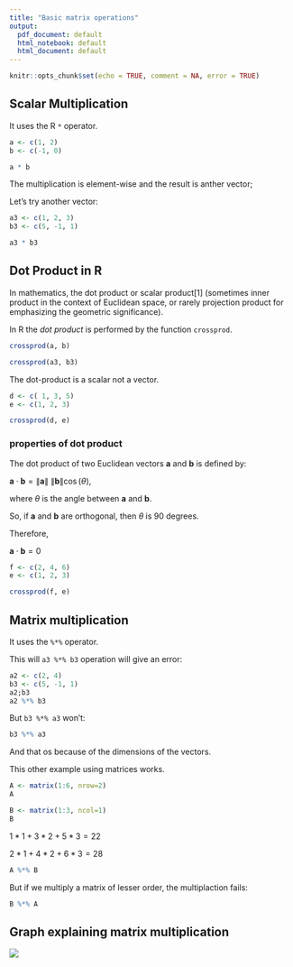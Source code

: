 ```yaml
---
title: "Basic matrix operations"
output:
  pdf_document: default
  html_notebook: default
  html_document: default
---
```


```r
knitr::opts_chunk$set(echo = TRUE, comment = NA, error = TRUE)
```

## Scalar Multiplication

It uses the R `*` operator.

```r
a <- c(1, 2)
b <- c(-1, 0)

a * b
```

The multiplication is element-wise and the result is anther vector;

Let's try another vector:

```r
a3 <- c(1, 2, 3)
b3 <- c(5, -1, 1)

a3 * b3
```

## Dot Product in R
In mathematics, the dot product or scalar product[1] (sometimes inner product in the context of Euclidean space, or rarely projection product for emphasizing the geometric significance).

In R the _dot product_ is performed by the function `crossprod`.


```r
crossprod(a, b)
```

```r
crossprod(a3, b3)
```

The dot-product is a scalar not a vector.

```r
d <- c( 1, 3, 5)
e <- c(1, 2, 3)

crossprod(d, e)
```

### properties of dot product

The dot product of two Euclidean vectors $\mathbf a$ and $\mathbf b$ is defined by:

$\mathbf {a} \cdot \mathbf {b} =\|\mathbf {a} \|\ \|\mathbf {b} \|\cos(\theta )$,

where $\theta$ is the angle between $\mathbf a$ and $\mathbf b$.

So, if $\mathbf a$ and $\mathbf b$ are orthogonal, then $\theta$ is 90 degrees.

Therefore,

 $\mathbf a \cdot \mathbf b = 0$



```r
f <- c(2, 4, 6)
e <- c(1, 2, 3)

crossprod(f, e)
```


## Matrix multiplication
It uses the `%*%` operator.

This will `a3 %*% b3` operation will give an error:
```r
a2 <- c(2, 4)
b3 <- c(5, -1, 1)
a2;b3
a2 %*% b3
```

But `b3 %*% a3` won't:
```r
b3 %*% a3
```

And that os because of the dimensions of the vectors.



This other example using matrices works.

```r
A <- matrix(1:6, nrow=2)
A
```


```r
B <- matrix(1:3, ncol=1)
B
```

$1*1 + 3*2 + 5*3 = 22$

$2*1 + 4*2 + 6*3 = 28$


```r
A %*% B
```


But if we multiply a matrix of lesser order, the multiplaction fails:
```r
B %*% A
```

## Graph explaining matrix multiplication
![](Matrix_multiplication_principle.svg.png)



